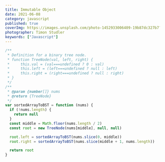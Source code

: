 ```yaml
---
title: Immutable Object
date: 2021-06-08
category: javascript
published: true
coverImg: https://images.unsplash.com/photo-1452933006409-19b87dc327b7?ixid=MnwxMjA3fDB8MHxwaG90by1wYWdlfHx8fGVufDB8fHx8&ixlib=rb-1.2.1&auto=format&fit=crop&w=1650&q=80
photographer: Timon Studler
keywords: ["Javascript"]
---
```


```js
/**
 * Definition for a binary tree node.
 * function TreeNode(val, left, right) {
 *     this.val = (val===undefined ? 0 : val)
 *     this.left = (left===undefined ? null : left)
 *     this.right = (right===undefined ? null : right)
 * }
 */
/**
 * @param {number[]} nums
 * @return {TreeNode}
 */
var sortedArrayToBST = function (nums) {
  if (!nums.length) {
    return null
  }
  const middle = Math.floor(nums.length / 2)
  const root = new TreeNode(nums[middle], null, null)

  root.left = sortedArrayToBST(nums.slice(0, middle))
  root.right = sortedArrayToBST(nums.slice(middle + 1, nums.length))

  return root
}
```
